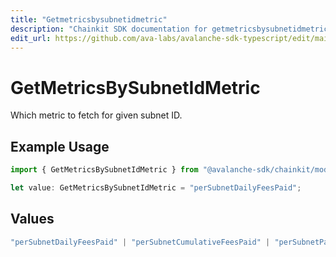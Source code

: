 ```yaml
---
title: "Getmetricsbysubnetidmetric"
description: "Chainkit SDK documentation for getmetricsbysubnetidmetric"
edit_url: https://github.com/ava-labs/avalanche-sdk-typescript/edit/main/chainkit/docs/models/operations/getmetricsbysubnetidmetric.md
---
```


# GetMetricsBySubnetIdMetric

Which metric to fetch for given subnet ID.

## Example Usage

```typescript
import { GetMetricsBySubnetIdMetric } from "@avalanche-sdk/chainkit/models/operations";

let value: GetMetricsBySubnetIdMetric = "perSubnetDailyFeesPaid";
```

## Values

```typescript
"perSubnetDailyFeesPaid" | "perSubnetCumulativeFeesPaid" | "perSubnetPayingValidators"
```